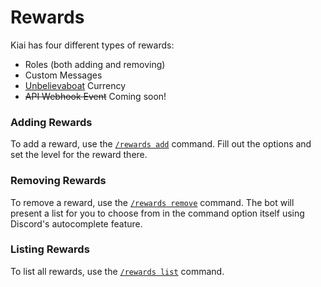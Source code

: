 # Rewards

Kiai has four different types of rewards:

-   Roles (both adding and removing)
-   Custom Messages
-   [Unbelievaboat](http://unbelievaboat.com) Currency
-   ~~API Webhook Event~~ Coming soon!

### Adding Rewards

To add a reward, use the [`/rewards add`](/commands/rewards) command.
Fill out the options and set the level for the reward there.

### Removing Rewards

To remove a reward, use the [`/rewards remove`](/commands/rewards) command.
The bot will present a list for you to choose from in the command option itself using Discord's autocomplete feature.

### Listing Rewards

To list all rewards, use the [`/rewards list`](/commands/rewards) command.
